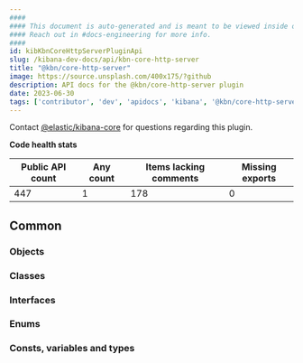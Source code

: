 ```yaml
---
####
#### This document is auto-generated and is meant to be viewed inside our experimental, new docs system.
#### Reach out in #docs-engineering for more info.
####
id: kibKbnCoreHttpServerPluginApi
slug: /kibana-dev-docs/api/kbn-core-http-server
title: "@kbn/core-http-server"
image: https://source.unsplash.com/400x175/?github
description: API docs for the @kbn/core-http-server plugin
date: 2023-06-30
tags: ['contributor', 'dev', 'apidocs', 'kibana', '@kbn/core-http-server']
---
```




Contact [@elastic/kibana-core](https://github.com/orgs/elastic/teams/kibana-core) for questions regarding this plugin.

**Code health stats**

| Public API count  | Any count | Items lacking comments | Missing exports |
|-------------------|-----------|------------------------|-----------------|
| 447 | 1 | 178 | 0 |

## Common

### Objects
<DocDefinitionList data={kbnCoreHttpServerObj.common.objects}/>

### Classes
<DocDefinitionList data={kbnCoreHttpServerObj.common.classes}/>

### Interfaces
<DocDefinitionList data={kbnCoreHttpServerObj.common.interfaces}/>

### Enums
<DocDefinitionList data={kbnCoreHttpServerObj.common.enums}/>

### Consts, variables and types
<DocDefinitionList data={kbnCoreHttpServerObj.common.misc}/>

